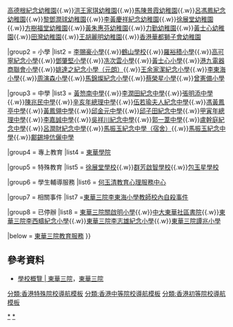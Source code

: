 {{Navbox
|name = 東華三院學校
|title = [[File:Tung Wah Group of Hospitals logo.svg|20px|東華三院]] 東華三院學校
|titlestyle = background: #27408B; color: #FFE440;
|image = [[File:Tung Wah Group of Hospitals logo.svg|100px|東華三院]]

|group1 = 幼稚園
|list1 = [[東華三院廖恩德紀念幼稚園|廖恩德紀念幼稚園]]{{.w}}[[東華三院高德根紀念幼稚園|高德根紀念幼稚園]]{{.w}}[[東華三院洪王家琪幼稚園|洪王家琪幼稚園]]{{.w}}[[東華三院馬陳景霞幼稚園|馬陳景霞幼稚園]]{{.w}}[[東華三院呂馮鳳紀念幼稚園|呂馮鳳紀念幼稚園]]{{.w}}[[東華三院黎鄧潤球幼稚園|黎鄧潤球幼稚園]]{{.w}}[[東華三院李黃慶祥紀念幼稚園|李黃慶祥紀念幼稚園]]{{.w}}[[東華三院徐展堂幼稚園|徐展堂幼稚園]]{{.w}}[[東華三院方樹福堂幼稚園|方樹福堂幼稚園]]{{.w}}[[東華三院黃朱惠芬幼稚園|黃朱惠芬幼稚園]]{{.w}}[[東華三院力勤幼稚園|力勤幼稚園]]{{.w}}[[東華三院黃士心幼稚園|黃士心幼稚園]]{{.w}}[[東華三院田灣幼稚園|田灣幼稚園]]{{.w}}[[東華三院王胡麗明幼稚園|王胡麗明幼稚園]]{{.w}}[[東華三院香港華都獅子會幼稚園|香港華都獅子會幼稚園]]

|group2 = 小學
|list2 = [[東華三院李賜豪小學|李賜豪小學]]{{.w}}[[東華三院鶴山學校|鶴山學校]]{{.w}}[[東華三院羅裕積小學|羅裕積小學]]{{.w}}[[東華三院高可寧紀念小學|高可寧紀念小學]]{{.w}}[[東華三院鄧肇堅小學|鄧肇堅小學]]{{.w}}[[東華三院冼次雲小學|冼次雲小學]]{{.w}}[[東華三院黃士心小學|黃士心小學]]{{.w}}[[東華三院港九電器商聯會小學|港九電器商聯會小學]]{{.w}}[[東華三院姚達之紀念小學（元朗）|姚達之紀念小學（元朗）]]{{.w}}[[東華三院王余家潔紀念小學|王余家潔紀念小學]]{{.w}}[[東華三院李東海小學|李東海小學]]{{.w}}[[東華三院周演森小學|周演森小學]]{{.w}}[[東華三院馬錦燦紀念小學|馬錦燦紀念小學]]{{.w}}[[東華三院蔡榮星小學|蔡榮星小學]]{{.w}}[[東華三院曾憲備小學|曾憲備小學]]

|group3 = 中學
|list3 = [[東華三院黃笏南中學|黃笏南中學]]{{.w}}[[東華三院李潤田紀念中學|李潤田紀念中學]]{{.w}}[[東華三院張明添中學|張明添中學]]{{.w}}[[東華三院陳兆民中學|陳兆民中學]]{{.w}}[[東華三院辛亥年總理中學|辛亥年總理中學]]{{.w}}[[東華三院伍若瑜夫人紀念中學|伍若瑜夫人紀念中學]]{{.w}}[[東華三院馮黃鳳亭中學|馮黃鳳亭中學]]{{.w}}[[東華三院黃鳳翎中學|黃鳳翎中學]]{{.w}}[[東華三院邱金元中學|邱金元中學]]{{.w}}[[東華三院邱子田紀念中學|邱子田紀念中學]]{{.w}}[[東華三院甲寅年總理中學|甲寅年總理中學]]{{.w}}[[東華三院李嘉誠中學|李嘉誠中學]]{{.w}}[[東華三院吳祥川紀念中學|吳祥川紀念中學]]{{.w}}[[東華三院郭一葦中學|郭一葦中學]]{{.w}}[[東華三院盧幹庭紀念中學|盧幹庭紀念中學]]{{.w}}[[東華三院呂潤財紀念中學|呂潤財紀念中學]]{{.w}}[[東華三院馬振玉紀念中學（宿舍）|馬振玉紀念中學（宿舍）]]{{.w}}[[東華三院馬振玉紀念中學|馬振玉紀念中學]]{{.w}}[[東華三院鄺錫坤伉儷中學|鄺錫坤伉儷中學]]

|group4 = 專上教育
|list4 = [[東華學院]]

|group5 = 特殊教育
|list5 = [[東華三院徐展堂學校|徐展堂學校]]{{.w}}[[東華三院群芳啟智學校|群芳啟智學校]]{{.w}}[[東華三院包玉星學校|包玉星學校]]

|group6 = 學生輔導服務
|list6 = [[東華三院何玉清教育心理服務中心|何玉清教育心理服務中心]]

|group7 = 相關事件
|list7 =[[東華三院李東海小學教師校內自殺事件]]

|group8 = 已停辦
|list8 = [[東華三院關啟明小學]]{{.w}}[[香港中文大學－東華三院社區書院|中大東華社區書院]]{{.w}}[[東華三院李西疇紀念小學]]{{.w}}[[東華三院李志雄紀念小學]]{{.w}}[[東華三院譚兆小學]]

|below = [[東華三院教育服務]]
}}<noinclude>

== 參考資料 ==
* [http://www.tungwah.org.hk/education/overview-of-tung-wah-schools/ 學校概覽 | 東華三院]，[[東華三院]]

[[Category:東華三院學校|*]]
[[Category:香港學校列表|*]]
[[分類:香港特殊院校導航模板]]
[[分類:香港中等院校導航模板‎]]
[[分類:香港初等院校導航模板‎]]
</noinclude>